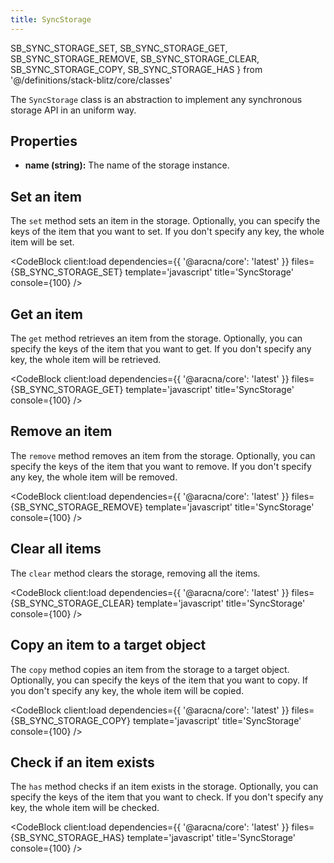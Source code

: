 ```yaml
---
title: SyncStorage
---
```


  SB_SYNC_STORAGE_SET,
  SB_SYNC_STORAGE_GET,
  SB_SYNC_STORAGE_REMOVE,
  SB_SYNC_STORAGE_CLEAR,
  SB_SYNC_STORAGE_COPY,
  SB_SYNC_STORAGE_HAS
} from '@/definitions/stack-blitz/core/classes'

The `SyncStorage` class is an abstraction to implement any synchronous storage API in an uniform way.

## Properties

- **name (string):** The name of the storage instance.

## Set an item

The `set` method sets an item in the storage. Optionally, you can specify the keys of the item that you want to set. If you don't specify any key, the whole item will be set.

<CodeBlock client:load dependencies={{ '@aracna/core': 'latest' }} files={SB_SYNC_STORAGE_SET} template='javascript' title='SyncStorage' console={100} />

## Get an item

The `get` method retrieves an item from the storage. Optionally, you can specify the keys of the item that you want to get. If you don't specify any key, the whole item will be retrieved.

<CodeBlock client:load dependencies={{ '@aracna/core': 'latest' }} files={SB_SYNC_STORAGE_GET} template='javascript' title='SyncStorage' console={100} />

## Remove an item

The `remove` method removes an item from the storage. Optionally, you can specify the keys of the item that you want to remove. If you don't specify any key, the whole item will be removed.

<CodeBlock client:load dependencies={{ '@aracna/core': 'latest' }} files={SB_SYNC_STORAGE_REMOVE} template='javascript' title='SyncStorage' console={100} />

## Clear all items

The `clear` method clears the storage, removing all the items.

<CodeBlock client:load dependencies={{ '@aracna/core': 'latest' }} files={SB_SYNC_STORAGE_CLEAR} template='javascript' title='SyncStorage' console={100} />

## Copy an item to a target object

The `copy` method copies an item from the storage to a target object. Optionally, you can specify the keys of the item that you want to copy. If you don't specify any key, the whole item will be copied.

<CodeBlock client:load dependencies={{ '@aracna/core': 'latest' }} files={SB_SYNC_STORAGE_COPY} template='javascript' title='SyncStorage' console={100} />

## Check if an item exists

The `has` method checks if an item exists in the storage. Optionally, you can specify the keys of the item that you want to check. If you don't specify any key, the whole item will be checked.

<CodeBlock client:load dependencies={{ '@aracna/core': 'latest' }} files={SB_SYNC_STORAGE_HAS} template='javascript' title='SyncStorage' console={100} />
